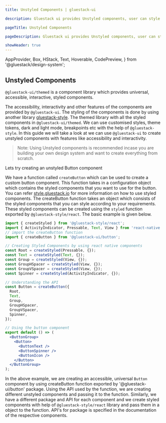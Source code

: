```yaml
---
title: Unstyled Components | gluestack-ui

description: Gluestack ui provides Unstyled components, user can style these components. In this guide we will learn about the right way to style components.

pageTitle: Unstyled Components

pageDescription: Gluestack ui provides Unstyled components, user can style these components. In this guide we will learn about the right way to style components.

showHeader: true
---
```



  AppProvider,
  Box,
  HStack,
  Text,
  Hoverable,
  CodePreview,
} from '@gluestack/design-system';

<Meta title="Core Concepts/Unstyled Components" />

## Unstyled Components

`@gluestack-ui/themed` is a component library which provides universal, accessible, interactive, styled components.

The accessibility, interactivity and other features of the components are provided by `@gluestack-ui`.
The styling of the components is done by using another library [gluestack-style](https://style.gluestack.io/).
The themed library with all the styled components in `@gluestack-ui/themed`.
We can use customised styles, theme tokens, dark and light mode, breakpoints etc with the help of `@gluestack-style`. In this guide we will take a look at we can use `@gluestack-ui` to create unstyled components with features like accessibility and interactivity.

> Note: Using Unstyled components is recommended incase you are building your own design system and want to create everything from scratch.

Lets try creating an unstyled Button component

We have a function called `createButton` which can be used to create a custom button component. This function takes in a configuration object which contains the styled components that you want to use for the button. You can refer [style.gluestack.io](https://style.gluestack.io/) for more information on how to use styled components. The createButton function takes an object which consists of the styled components that you can style according to your requirements. These styled components can be created using the `styled` function exported by `@gluestack-style/react`. The basic example is given below.

```jsx
import { createStyled } from '@gluestack-style/react';
import { ActivityIndicator, Pressable, Text, View } from 'react-native';
// import the createButton function
import { createButton } from '@gluestack-ui/button';

// Creating Styled Components by using react native components
const Root = createStyled(Pressable, {});
const Text = createStyled(Text, {});
const Group = createStyled(View, {});
const GroupHSpacer = createStyled(View, {});
const GroupVSpacer = createStyled(View, {});
const Spinner = createStyled(ActivityIndicator, {});

// Understanding the API
const Button = createButton({
  Root,
  Text,
  Group,
  GroupHSpacer,
  GroupVSpacer,
  Spinner,
});

// Using the button component
export default () => (
  <ButtonGroup>
    <Button>
      <ButtonText />
      <ButtonSpinner />
      <ButtonIcon />
    </Button>
  </ButtonGroup>
);
```

In the above example, we are creating an accessible, universal `Button` component by using createButton function exported by '@gluestack-ui/button' package. Using the API used by the function, we are creating different unstyled components and passing it to the function. Similarly, we have a different package and API for each component and we create styled components with help of `@gluestack-style/react` library and pass them in a object to the function.
API's for package is specified in the documentation of the respective components.
